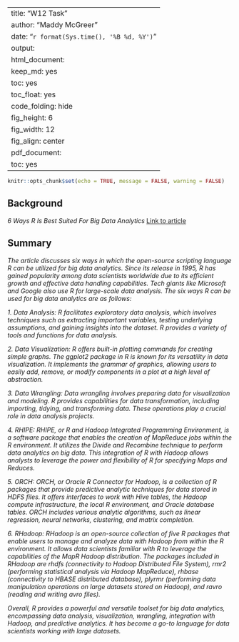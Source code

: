 
---
title: "W12 Task"
author: "Maddy McGreer"
date: "`r format(Sys.time(), '%B %d, %Y')`"
output:
  html_document:
    keep_md: yes
    toc: yes
    toc_float: yes
    code_folding: hide
    fig_height: 6
    fig_width: 12
    fig_align: center
  pdf_document:
    toc: yes
---

```r
knitr::opts_chunk$set(echo = TRUE, message = FALSE, warning = FALSE)
```


## Background

_6 Ways R Is Best Suited For Big Data Analytics_
[Link to article](https://analyticsindiamag.com/6-ways-r-is-best-suited-for-big-data-analytics/)

## Summary
_The article discusses six ways in which the open-source scripting language R can be utilized for big data analytics. Since its release in 1995, R has gained popularity among data scientists worldwide due to its efficient growth and effective data handling capabilities. Tech giants like Microsoft and Google also use R for large-scale data analysis. The six ways R can be used for big data analytics are as follows:_

_1. Data Analysis: R facilitates exploratory data analysis, which involves techniques such as extracting important variables, testing underlying assumptions, and gaining insights into the dataset. R provides a variety of tools and functions for data analysis._

_2. Data Visualization: R offers built-in plotting commands for creating simple graphs. The ggplot2 package in R is known for its versatility in data visualization. It implements the grammar of graphics, allowing users to easily add, remove, or modify components in a plot at a high level of abstraction._

_3. Data Wrangling: Data wrangling involves preparing data for visualization and modeling. R provides capabilities for data transformation, including importing, tidying, and transforming data. These operations play a crucial role in data analysis projects._

_4. RHIPE: RHIPE, or R and Hadoop Integrated Programming Environment, is a software package that enables the creation of MapReduce jobs within the R environment. It utilizes the Divide and Recombine technique to perform data analytics on big data. This integration of R with Hadoop allows analysts to leverage the power and flexibility of R for specifying Maps and Reduces._

_5. ORCH: ORCH, or Oracle R Connector for Hadoop, is a collection of R packages that provide predictive analytic techniques for data stored in HDFS files. It offers interfaces to work with Hive tables, the Hadoop compute infrastructure, the local R environment, and Oracle database tables. ORCH includes various analytic algorithms, such as linear regression, neural networks, clustering, and matrix completion._

_6. RHadoop: RHadoop is an open-source collection of five R packages that enable users to manage and analyze data with Hadoop from within the R environment. It allows data scientists familiar with R to leverage the capabilities of the MapR Hadoop distribution. The packages included in RHadoop are rhdfs (connectivity to Hadoop Distributed File System), rmr2 (performing statistical analysis via Hadoop MapReduce), rhbase (connectivity to HBASE distributed database), plyrmr (performing data manipulation operations on large datasets stored on Hadoop), and ravro (reading and writing avro files)._

_Overall, R provides a powerful and versatile toolset for big data analytics, encompassing data analysis, visualization, wrangling, integration with Hadoop, and predictive analytics. It has become a go-to language for data scientists working with large datasets._




